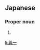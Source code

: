 ==Japanese==
{{ja-kanjitab|こう|いち|yomi=o}}

===Proper noun===
{{ja-pos|proper|こういち}}

# {{given name|male|lang=ja|sort=こういち}}

[[li:興一]]